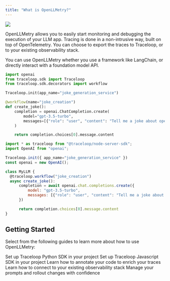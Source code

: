 ```yaml
---
title: "What is OpenLLMetry?"
---
```


<Frame>
  <img src="/img/trace.png" />
</Frame>

OpenLLMetry allows you to easily start monitoring and debugging the execution of your LLM app.
Tracing is done in a non-intrusive way, built on top of OpenTelemetry.
You can choose to export the traces to Traceloop, or to your existing observability stack.

<Tip>
  You can use OpenLLMetry whether you use a framework like LangChain, or
  directly interact with a foundation model API.
</Tip>

<CodeGroup>

```python Python
import openai
from traceloop.sdk import Traceloop
from traceloop.sdk.decorators import workflow

Traceloop.init(app_name="joke_generation_service")

@workflow(name="joke_creation")
def create_joke():
    completion = openai.ChatCompletion.create(
        model="gpt-3.5-turbo",
        messages=[{"role": "user", "content": "Tell me a joke about opentelemetry"}],
    )

    return completion.choices[0].message.content
```

```js Typescript
import * as traceloop from "@traceloop/node-server-sdk";
import OpenAI from "openai";

Traceloop.init({ app_name="joke_generation_service" })
const openai = new OpenAI();

class MyLLM {
  @traceloop.workflow("joke_creation")
  async create_joke():
      completion = await openai.chat.completions.create({
          model: "gpt-3.5-turbo",
          messages: [{"role": "user", "content": "Tell me a joke about opentelemetry"}],
      })

      return completion.choices[0].message.content
}
```

</CodeGroup>

## Getting Started

Select from the following guides to learn more about how to use OpenLLMetry:

<CardGroup>
  <Card
    title="Start with Python"
    icon="python"
    href="/openllmetry/getting-started-python"
  >
    Set up Traceloop Python SDK in your project
  </Card>
  <Card
    title="Start with Javascript / Typescript"
    icon="node"
    href="/openllmetry/getting-started-ts"
  >
    Set up Traceloop Javascript SDK in your project
  </Card>
  <Card title="Decorators" icon="code" href="/openllmetry/tracing/decorators">
    Learn how to annotate your code to enrich your traces
  </Card>
  <Card
    title="Integrations"
    icon="bars-staggered"
    href="/openllmetry/integrations/exporting"
  >
    Learn how to connect to your existing observability stack
  </Card>
  <Card
    title="Prompt Management"
    icon="gear-complex-code"
    href="/openllmetry/prompts"
  >
    Manage your prompts and rollout changes with confidence
  </Card>
</CardGroup>
